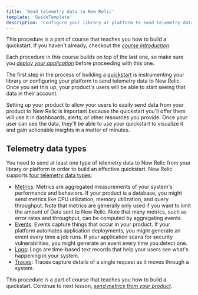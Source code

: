 ```yaml
---
title: 'Send telemetry data to New Relic'
template: 'GuideTemplate'
description: 'Configure your library or platform to send telemetry data to New Relic'
---
```


<Callout variant="course">

This procedure is a part of course that teaches you how to build a quickstart. If you haven't already, checkout the [_course introduction_](/contribute-to-quickstarts).

Each procedure in this course builds on top of the last one, so make sure you [_deploy your application_](/contribute-to-quickstarts/deploy-your-application) before proceeding with this one.

</Callout>

<Intro>

The first step in the process of building a [quickstart](https://opensource.newrelic.com/projects/newrelic/newrelic-quickstarts) is instrumenting your library or configuring your platform to send telemetry data to New Relic. Once you set this up, your product's users will be able to start seeing that data in their account.

Setting up your product to allow your users to easily send data from your product to New Relic is important because the quickstart you'll offer them will use it in dashboards, alerts, or other resources you provide. Once your user can see the data, they'll be able to use your quickstart to visualize it and gain actionable insights in a matter of minutes.

</Intro>

## Telemetry data types

 You need to send at least one type of telemetry data to New Relic from your library or platform in order to build an effective quickstart. New Relic supports [four telemetry data types](https://docs.newrelic.com/docs/data-apis/understand-data/new-relic-data-types):

 - [Metrics](contribute-to-quickstarts/instrument-library/send-metrics): Metrics are aggregated measurements of your system's performance and behaviors. If your product is a database, you might send metrics like CPU utilization, memory utilization, and query throughput. Note that metrics are generally only used if you want to limit the amount of Data sent to New Relic. Note that many metrics, such as error rates and throughput, can be computed by aggregating events.
 - [Events](contribute-to-quickstarts/instrument-library/send-events): Events capture things that occur in your product. If your platform automates application deployments, you might generate an event every time a job runs. If your application scans for security vulnerabilities, you might generate an event every time you detect one.
 - [Logs](contribute-to-quickstarts/instrument-library/send-logs): Logs are time-based text records that help your users see what's happening in your system.
 - [Traces](contribute-to-quickstarts/instrument-library/send-traces): Traces capture details of a single request as it moves through a system.

<Callout variant="course" title="Course">

This procedure is a part of course that teaches you how to build a quickstart. Continue to next lesson, [_send metrics from your product_](/contribute-to-quickstarts/instrument-library/send-metrics).

</Callout>